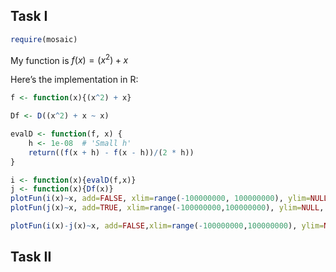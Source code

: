 ## Task I

```r
require(mosaic)
```

My function is $f(x) = (x^2) + x$

Here's the implementation in R:
```r
f <- function(x){(x^2) + x}

Df <- D((x^2) + x ~ x)

evalD <- function(f, x) {
    h <- 1e-08  # 'Small h'
    return((f(x + h) - f(x - h))/(2 * h))
}

i <- function(x){evalD(f,x)}
j <- function(x){Df(x)}
plotFun(i(x)~x, add=FALSE, xlim=range(-100000000, 100000000), ylim=NULL, col='red')
plotFun(j(x)~x, add=TRUE, xlim=range(-100000000,100000000), ylim=NULL, col='blue')

plotFun(i(x)-j(x)~x, add=FALSE,xlim=range(-100000000,100000000), ylim=NULL, col='blue' )
```

## Task II

```r

```
